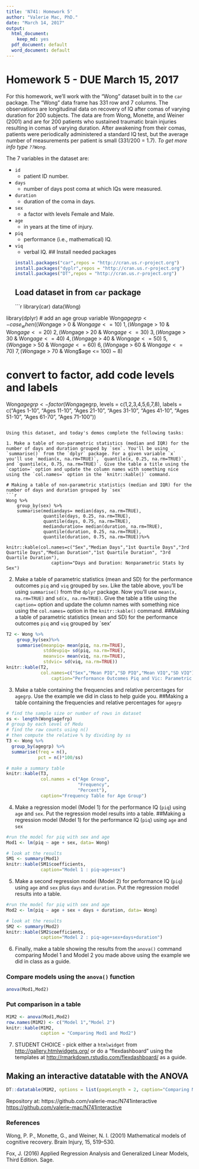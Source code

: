 ```yaml
---
title: 'N741: Homework 5'
author: "Valerie Mac, PhD."
date: "March 14, 2017"
output:
  html_document:
    keep_md: yes
  pdf_document: default
  word_document: default
---
```


# Homework 5 - DUE March 15, 2017

For this homework, we'll work with the "Wong" dataset built in to the `car` package. The "Wong" data frame has 331 row and 7 columns. The observations are longitudinal data on recovery of IQ after comas of varying duration for 200 subjects. The data are from Wong, Monette, and Weiner (2001) and are for 200 patients who sustained traumatic brain injuries resulting in comas of varying duration. After awakening from their comas, patients were periodically administered a standard IQ test, but the average number of measurements per patient is small (331/200 = 1.7). *To get more info type `??Wong`.*

The 7 variables in the dataset are:

* `id`
    + patient ID number.
* `days`
    + number of days post coma at which IQs were measured.
* `duration`
    + duration of the coma in days.
* `sex`
    + a factor with levels Female and Male.
* `age`
    + in years at the time of injury.
* `piq`
    + performance (i.e., mathematical) IQ.
* `viq`
    + verbal IQ.
## Install needed packages
```r
install.packages("car",repos = "http://cran.us.r-project.org")
install.packages("dyplr",repos = "http://cran.us.r-project.org")
install.packages("DT",repos = "http://cran.us.r-project.org")
```
## Load dataset in from `car` package
```r
library(car)
data(Wong)

library(dplyr)
# add an age group variable
Wong$agegrp <- case_when(
  (Wong$age > 0 & Wong$age <= 10) ~ 1,
  (Wong$age > 10 & Wong$age <= 20) ~ 2,
  (Wong$age > 20 & Wong$age <= 30) ~ 3,
  (Wong$age > 30 & Wong$age <= 40) ~ 4,
  (Wong$age > 40 & Wong$age <= 50) ~ 5,
  (Wong$age > 50 & Wong$age <= 60) ~ 6,
  (Wong$age > 60 & Wong$age <= 70) ~ 7,
  (Wong$age > 70 & Wong$age <= 100) ~ 8)

# convert to factor, add code levels and labels
Wong$agegrp <- factor(Wong$agegrp,
                  levels = c(1,2,3,4,5,6,7,8),
                  labels = c("Ages 1-10",
                             "Ages 11-10",
                             "Ages 21-10",
                             "Ages 31-10",
                             "Ages 41-10",
                             "Ages 51-10",
                             "Ages 61-70",
                             "Ages 71-100"))
```

Using this dataset, and today's demos complete the following tasks:

1. Make a table of non-parametric statistics (median and IQR) for the number of days and duration grouped by `sex`. You'll be using `summarise()` from the `dplyr` package. For a given variable `x` you'll use `median(x, na.rm=TRUE)`, `quantile(x, 0.25, na.rm=TRUE)`, and `quantile(x, 0.75, na.rm=TRUE)`. Give the table a title using the `caption=` option and update the column names with something nice using the `col.names=` option in the `knitr::kable()` command. 

# Making a table of non-parametric statistics (median and IQR) for the number of days and duration grouped by `sex`
```r
Wong %>%
    group_by(sex) %>%
    summarise(mediandays= median(days, na.rm=TRUE),
              quantile(days, 0.25, na.rm=TRUE),
              quantile(days, 0.75, na.rm=TRUE),
              medianduration= median(duration, na.rm=TRUE),
              quantile(duration, 0.25, na.rm=TRUE),
              quantile(duration, 0.75, na.rm=TRUE))%>%
  
knitr::kable(col.names=c("Sex","Median Days","1st Quartile Days","3rd Quartile Days","Median Duration","1st Quartile Duration", "3rd Quartile Duration"),
                 caption="Days and Duration: Nonparametric Stats by Sex")
```
2.  Make a table of parametric statistics (mean and SD) for the performance outcomes `piq` and `viq` grouped by `sex`. Like the table above, you'll be using `summarise()` from the `dplyr` package. Now you'll use `mean(x, na.rm=TRUE)` and `sd(x, na.rm=TRUE)`. Give the table a title using the `caption=` option and update the column names with something nice using the `col.names=` option in the `knitr::kable()` command. 
##Making a table of parametric statistics (mean and SD) for the performance outcomes `piq` and `viq` grouped by `sex'
```r
T2 <- Wong %>%
    group_by(sex)%>%
    summarise(meanpiq= mean(piq, na.rm=TRUE),
              stddevpiq= sd(piq, na.rm=TRUE),
              meanvic= mean(viq, na.rm=TRUE),
              stdvic= sd(viq, na.rm=TRUE))
knitr::kable(T2, 
             col.names=c("Sex","Mean PIQ","SD PIQ","Mean VIQ","SD VIQ"),
                 caption="Performance Outcomes Piq and Vic: Parametric Stats by Sex")
```

3. Make a table containing the frequencies and relative percentages for `agegrp`. Use the example we did in class to help guide you.
##Making a table containing the frequencies and relative percentages for `agegrp`
```r
# find the sample size or number of rows in dataset
ss <- length(Wong$agefrp)
# group by each level of Medu
# find the raw counts using n()
# then compute the relative % by dividing by ss
T3 <- Wong %>%
  group_by(agegrp) %>%
  summarise(freq = n(),
            pct = n()*100/ss)

# make a summary table
knitr::kable(T3,
             col.names = c("Age Group",
                           "Frequency",
                           "Percent"),
             caption="Frequency Table for Age Group")
```

4. Make a regression model (Model 1) for the performance IQ (`piq`) using `age` and `sex`. Put the regression model results into a table.
##Making a regression model (Model 1) for the performance IQ (`piq`) using `age` and `sex`
```r
#run the model for piq with sex and age
Mod1 <- lm(piq ~ age + sex, data= Wong)

# look at the results
SM1 <- summary(Mod1) 
knitr::kable(SM1$coefficients,
             caption="Model 1 : piq~age+sex")
```
5. Make a second regression model (Model 2) for performance IQ (`piq`) using `age` and `sex` plus `days` and `duration`. Put the regression model results into a table.
```r
#run the model for piq with sex and age
Mod2 <- lm(piq ~ age + sex + days + duration, data= Wong)

# look at the results
SM2 <- summary(Mod2) 
knitr::kable(SM2$coefficients,
             caption="Model 2 : piq~age+sex+days+duration")
```
6. Finally, make a table showing the results from the `anova()` command comparing Model 1 and Model 2 you made above using the example we did in class as a guide. 

### Compare models using the `anova()` function

```r
anova(Mod1,Mod2)
```

### Put comparison in a table

```r
M1M2 <- anova(Mod1,Mod2)
row.names(M1M2) <- c("Model 1","Model 2")
knitr::kable(M1M2,
             caption = "Comparing Mod1 and Mod2")
```

7. STUDENT CHOICE - pick either a `htmlwidget` from [http://gallery.htmlwidgets.org/](http://gallery.htmlwidgets.org/) or do a "flexdashboard" using the templates at [http://rmarkdown.rstudio.com/flexdashboard/](http://rmarkdown.rstudio.com/flexdashboard/) as a guide.


## Making an interactive datatable with the ANOVA 
```r
DT::datatable(M1M2, options = list(pageLength = 2, caption="Comparing Mod1 and Mod2"))
```
Repository at: https://github.com/valerie-mac/N741interactive <https://github.com/valerie-mac/N741interactive>

### References
Wong, P. P., Monette, G., and Weiner, N. I. (2001) Mathematical models of cognitive recovery. Brain Injury, 15, 519–530.

Fox, J. (2016) Applied Regression Analysis and Generalized Linear Models, Third Edition. Sage.